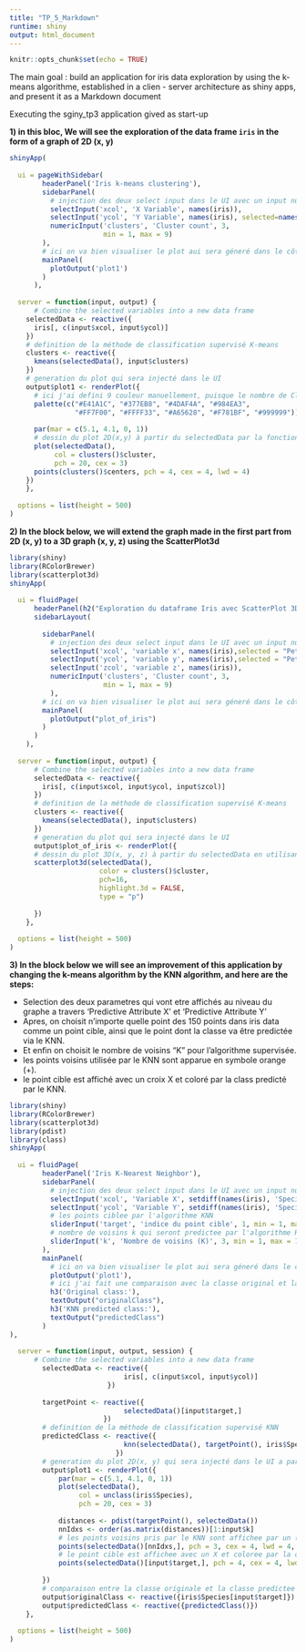 ```yaml
---
title: "TP_5_Markdown"
runtime: shiny
output: html_document
---
```


```r
knitr::opts_chunk$set(echo = TRUE)
```

The main goal : build an application for iris data exploration by using the k-means algorithme, established in a clien - server architecture as shiny apps, and present it as a Markdown document

Executing the sginy_tp3 application gived as start-up

**1) in this bloc, We will see the exploration of the data frame `iris` in the form of a graph of 2D (x, y) **


```r
shinyApp(
  
  ui = pageWithSidebar(
        headerPanel('Iris k-means clustering'),
        sidebarPanel(
          # injection des deux select input dans le UI avec un input numeric fixant le nombre de Cluster à 9
          selectInput('xcol', 'X Variable', names(iris)),
          selectInput('ycol', 'Y Variable', names(iris), selected=names(iris)[[2]]),
          numericInput('clusters', 'Cluster count', 3,
                       min = 1, max = 9)
        ),
        # ici on va bien visualiser le plot aui sera géneré dans le côté serveur à pqrtir des donnés fourni par l'utilisateur
        mainPanel(
          plotOutput('plot1')
        )
      ),
  
  server = function(input, output) {
      # Combine the selected variables into a new data frame
    selectedData <- reactive({
      iris[, c(input$xcol, input$ycol)]
    })
    # definition de la méthode de classification supervisé K-means 
    clusters <- reactive({
      kmeans(selectedData(), input$clusters)
    })
    # generation du plot qui sera injecté dans le UI
    output$plot1 <- renderPlot({
      # ici j'ai defini 9 couleur manuellement, puisque le nombre de Cluster est deja fixe au 9 comme valeur maxiamle
      palette(c("#E41A1C", "#377EB8", "#4DAF4A", "#984EA3",
                "#FF7F00", "#FFFF33", "#A65628", "#F781BF", "#999999"))
      
      par(mar = c(5.1, 4.1, 0, 1))
      # dessin du plot 2D(x,y) à partir du selectedData par la fonction plot
      plot(selectedData(),
           col = clusters()$cluster,
           pch = 20, cex = 3)
      points(clusters()$centers, pch = 4, cex = 4, lwd = 4)
    })
    },
  
  options = list(height = 500)
)
```

**2) In the block below, we will extend the graph made in the first part from 2D (x, y) to a 3D graph (x, y, z) using the ScatterPlot3d**

```r
library(shiny)
library(RColorBrewer)
library(scatterplot3d)
shinyApp(
  
  ui = fluidPage(
      headerPanel(h2("Exploration du dataframe Iris avec ScatterPlot 3D")),
      sidebarLayout(
        
        sidebarPanel(
          # injection des deux select input dans le UI avec un input numeric fixant le nombre de Cluster à 9
          selectInput('xcol', 'variable x', names(iris),selected = "Petal.Width"),
          selectInput('ycol', 'variable y', names(iris),selected = "Petal.Length"),
          selectInput('zcol', 'variable z', names(iris)),
          numericInput('clusters', 'Cluster count', 3,
                       min = 1, max = 9)
          ),
        # ici on va bien visualiser le plot aui sera géneré dans le côté serveur à partir des donnés fourni par l'utilisateur
        mainPanel(
          plotOutput("plot_of_iris")
        )
      )
    ),
  
  server = function(input, output) {
      # Combine the selected variables into a new data frame
      selectedData <- reactive({
        iris[, c(input$xcol, input$ycol, input$zcol)]
      })
      # definition de la méthode de classification supervisé K-means 
      clusters <- reactive({
        kmeans(selectedData(), input$clusters)
      })
      # generation du plot qui sera injecté dans le UI
      output$plot_of_iris <- renderPlot({
      # dessin du plot 3D(x, y, z) à partir du selectedData en utilisant la fonction scatterplot3d
      scatterplot3d(selectedData(),
                      color = clusters()$cluster,
                      pch=16,
                      highlight.3d = FALSE,
                      type = "p")
        
      })
    },
  
  options = list(height = 500)
)
```

**3) In the block below we will see an improvement of this application by changing the k-means algorithm by the KNN algorithm, and here are the steps:**

- Selection des deux parametres qui vont etre affichés au niveau du graphe a travers 'Predictive Attribute X' et 'Predictive Attribute Y' 
- Apres, on choisit n'importe quelle point des 150 points dans iris data comme un point cible, ainsi que le point dont la classe va être predictée via le KNN.
- Et enfin on choisit le nombre de voisins "K" pour l'algorithme supervisée.
- les points voisins utilisée par le KNN sont apparue en symbole orange (+).
- le point cible est affiché avec un croix X et coloré par la class predicté par le KNN.

```r
library(shiny)
library(RColorBrewer)
library(scatterplot3d)
library(pdist)
library(class)
shinyApp(
  
  ui = fluidPage(
        headerPanel('Iris K-Nearest Neighbor'),
        sidebarPanel(
          # injection des deux select input dans le UI avec un input numeric fixant le nombre de Cluster à 9
          selectInput('xcol', 'Variable X', setdiff(names(iris), 'Species')),
          selectInput('ycol', 'Variable Y', setdiff(names(iris), 'Species'), selected=names(iris)[[2]]),
          # les points ciblee par l'algorithme KNN
          sliderInput('target', 'indice du point cible', 1, min = 1, max = dim(iris)[1]),
          # nombre de voisins k qui seront predictee par l'algorithme KNN
          sliderInput('k', 'Nombre de voisins (K)', 3, min = 1, max = 15)
        ),
        mainPanel(
          # ici on va bien visualiser le plot aui sera géneré dans le côté serveur à partir des donnés fourni par l'utilisateur
          plotOutput('plot1'),
          # ici j'ai fait une comparaison avec la classe original et la classe predictee par la methode KNN
          h3('Original class:'),
          textOutput("originalClass"),
          h3('KNN predicted class:'),
          textOutput("predictedClass")
        )
),
  
  server = function(input, output, session) {
      # Combine the selected variables into a new data frame
        selectedData <- reactive({
                            iris[, c(input$xcol, input$ycol)]
                        })
                
        targetPoint <- reactive({
                            selectedData()[input$target,]
                       })
        # definition de la méthode de classification supervisé KNN
        predictedClass <- reactive({
                            knn(selectedData(), targetPoint(), iris$Species, input$k)
                          })
        # generation du plot 2D(x, y) qui sera injecté dans le UI a partir du selectedData() choisi au depart 
        output$plot1 <- renderPlot({
            par(mar = c(5.1, 4.1, 0, 1))                
            plot(selectedData(),
                 col = unclass(iris$Species),
                 pch = 20, cex = 3)                
            
            distances <- pdist(targetPoint(), selectedData())
            nnIdxs <- order(as.matrix(distances))[1:input$k]  
            # les points voisins pris par le KNN sont affichee par un (+) en orange .
            points(selectedData()[nnIdxs,], pch = 3, cex = 4, lwd = 4, col="orange")
            # le point cible est affichee avec un X et coloree par la classe predictee en utilisant le KNN
            points(selectedData()[input$target,], pch = 4, cex = 4, lwd = 4, col=unclass(predictedClass()))
                
        })
        # comparaison entre la classe originale et la classe predictee 
        output$originalClass <- reactive({iris$Species[input$target]})
        output$predictedClass <- reactive({predictedClass()})
    },
  
  options = list(height = 500)
)
```
